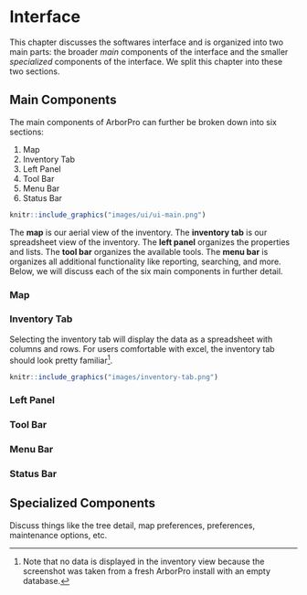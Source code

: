 # Interface {#interface}

This chapter discusses the softwares interface and is organized into two main parts: the broader _main_ components of the interface and the smaller _specialized_ components of the interface. We split this chapter into these two sections.

## Main Components

The main components of ArborPro can further be broken down into six sections:

1. Map
2. Inventory Tab
3. Left Panel
4. Tool Bar
5. Menu Bar
6. Status Bar

```r
knitr::include_graphics("images/ui/ui-main.png")
```

The **map** is our aerial view of the inventory. The **inventory tab** is our spreadsheet view of the inventory. The **left panel** organizes the properties and lists. The **tool bar** organizes the available tools. The **menu bar** is organizes all additional functionality like reporting, searching, and more. Below, we will discuss each of the six main components in further detail.

### Map

### Inventory Tab

Selecting the inventory tab will display the data as a spreadsheet with columns and rows. For users comfortable with excel, the inventory tab should look pretty familiar^[Note that no data is displayed in the inventory view because the screenshot was taken from a fresh ArborPro install with an empty database.].

```r
knitr::include_graphics("images/inventory-tab.png")
```

### Left Panel

### Tool Bar

### Menu Bar

### Status Bar

## Specialized Components

Discuss things like the tree detail, map preferences, preferences, maintenance options, etc.
